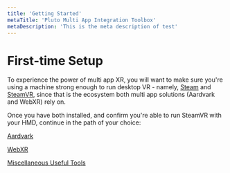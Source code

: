 ```yaml
---
title: 'Getting Started'
metaTitle: 'Pluto Multi App Integration Toolbox'
metaDescription: 'This is the meta description of test'
---
```


# First-time Setup

To experience the power of multi app XR, you will want to make sure you're using a
machine strong enough to run desktop VR - namely, [Steam](https://store.steampowered.com/) and [SteamVR](https://store.steampowered.com/app/250820/SteamVR/), since that is the ecosystem both multi
app solutions (Aardvark and WebXR) rely on.

Once you have both installed, and confirm you're able to run SteamVR with your HMD, continue in the path of your choice:

[Aardvark](./platforms/tb_aardvark)

[WebXR](./platforms/tb_webxr)

[Miscellaneous Useful Tools](./platforms/tb_misc)
